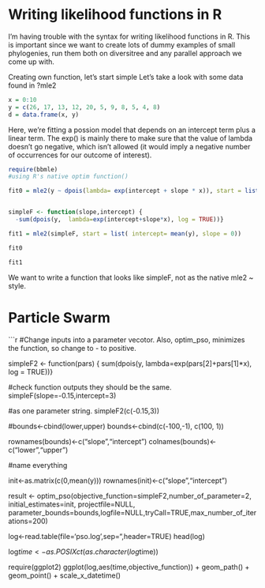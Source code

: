 Writing likelihood functions in R
========================================================

I'm having trouble with the syntax for writing likelihood functions in R. This is important since we want to create lots of dummy examples of small phylogenies, run them both on diversitree and any parallel approach we come up with.

Creating own function, let's start simple
Let’s take a look with some data found in ?mle2

```r
x = 0:10
y = c(26, 17, 13, 12, 20, 5, 9, 8, 5, 4, 8)
d = data.frame(x, y)
```

Here, we’re fitting a possion model that depends on an intercept term plus a linear term. The exp() is mainly there to make sure that the value of lambda doesn’t go negative, which isn’t allowed (it would imply a negative number of occurrences for our outcome of interest).

```r
require(bbmle)
#using R's native optim function()

fit0 = mle2(y ~ dpois(lambda= exp(intercept + slope * x)), start = list(intercept = mean(y), slope = 0), data = d)


simpleF <- function(slope,intercept) {
  -sum(dpois(y,  lambda=exp(intercept+slope*x), log = TRUE))}

fit1 = mle2(simpleF, start = list( intercept= mean(y), slope = 0))

fit0

fit1
```

We want to write a function that looks like simpleF, not as the native mle2 ~ style. 


Particle Swarm
=====
```r

#Change inputs into a parameter vecotor. Also, optim_pso, minimizes the function, so change to - to positive. 

simpleF2 <- function(pars) {
  sum(dpois(y,  lambda=exp(pars[2]+pars[1]*x), log = TRUE))}

#check function outputs they should be the same. 
simpleF(slope=-0.15,intercept=3)

#as one parameter string. 
simpleF2(c(-0.15,3))

#bounds<-cbind(lower,upper)
bounds<-cbind(c(-100,-1),
  c(100, 1))

rownames(bounds)<-c("slope","intercept")
colnames(bounds)<-c("lower","upper")

#name everything

init<-as.matrix(c(0,mean(y)))
rownames(init)<-c("slope","intercept")

result <- optim_pso(objective_function=simpleF2,number_of_parameter=2, initial_estimates=init, projectfile=NULL, parameter_bounds=bounds,logfile=NULL,tryCall=TRUE,max_number_of_iterations=200)

log<-read.table(file='pso.log',sep="\t",header=TRUE)
head(log)

log$time<-as.POSIXct(as.character(log$time))

require(ggplot2)
ggplot(log,aes(time,objective_function)) + geom_path() + geom_point() + scale_x_datetime()



